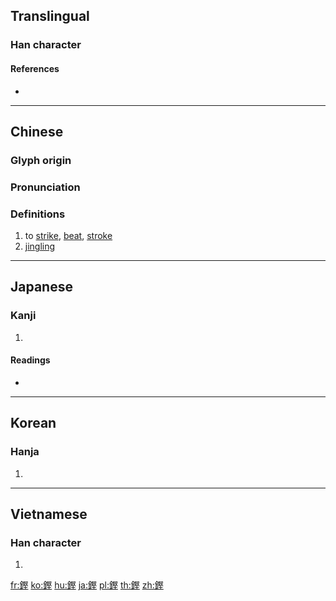 {{character info/new}}
{{also|铿}}
==Translingual==

===Han character===
{{Han char|rn=167|rad=金|as=11|sn=19|four=87114|canj=CSEG|ids=⿰金堅}}

====References====
* {{Han ref|kx=1319.320|dkj=40801|dj=1819.310|hdz=64247.060|uh=93D7|ud=37847|bh=C3F4|bd=50164}}

----

==Chinese==
{{zh-forms|s=铿}}

===Glyph origin===
{{Han etym}}

===Pronunciation===
{{zh-pron
|m=kēng
|c=hang1
|mc=y
|oc=y
|ma=
|cat=v,n
}}

===Definitions===
{{zh-hanzi}}

# to [[strike]], [[beat]], [[stroke]]
# [[jingling]]

----

==Japanese==

===Kanji===
{{ja-kanji|grade=|rs=金11}}

# {{defn|lang=ja|sort=金11}}

====Readings====
* {{ja-readings|on=[[こう]] (kō), [[きょう]] (kyō)|kun=[[うつ]] (utsu), [[つく]] (tsuku)}}

----

==Korean==

===Hanja===
{{ko-hanja|hangeul=갱|eumhun=|rv=gaeng|mr=kaeng|y=kayng}}

# {{defn|lang=ko|sort=金11}}

----

==Vietnamese==

===Han character===
{{vi-hantu|[[keng]], [[khanh]]|rs=金11}}

# {{defn|lang=vi|sort=金11}}

[[fr:鏗]]
[[ko:鏗]]
[[hu:鏗]]
[[ja:鏗]]
[[pl:鏗]]
[[th:鏗]]
[[zh:鏗]]